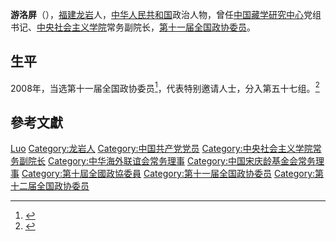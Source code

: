 '''游洛屏'''（{{bd|1955年|12月|}}），[[福建|福建]][[龙岩市|龙岩]]人，[[中华人民共和国|中华人民共和国]]政治人物，曾任[[中国藏学研究中心|中国藏学研究中心]]党组书记、[[中央社会主义学院|中央社会主义学院]]常务副院长，[[第十一届全国政协委员|第十一届全国政协委员]]。

== 生平 ==
2008年，当选第十一届全国政协委员<ref>{{cite news|title=第十一届全国政协委员名单|url=http://www.indaa.com.cn/zt/2009qglh/zxzs/200903/t20090303_127573.html|accessdate=2013-04-09|newspaper=新华社北京1月25日电 中国人民政治协商会议第十一届全国委员会委员名单(共2237人，2008年1月25日政协第十届全国委员会常务委员会第二十次会议通过)|date=2008年1月25日|deadurl=yes|archiveurl=https://web.archive.org/web/20130928014403/http://www.indaa.com.cn/zt/2009qglh/zxzs/200903/t20090303_127573.html|archivedate=2013年9月28日}}</ref>，代表特别邀请人士，分入第五十七组。<ref>{{cite news|title=全国政协信息-游洛屏|url=http://www.cppcc.gov.cn/CMS/wylibary/showJcwyxtInfoWylibary.action?tabJcwyxt.guid=11W0021690&wytype=wjwy|accessdate=2013-04-11|newspaper=全国政协委员会|archive-date=2019-06-09|archive-url=https://web.archive.org/web/20190609002225/http://www.cppcc.gov.cn/CMS/wylibary/showJcwyxtInfoWylibary.action?tabJcwyxt.guid=11W0021690&wytype=wjwy|dead-url=no}}</ref>

== 參考文獻 ==
{{reflist}}

{{中国政治人物小作品}}
{{Navboxes 
| title  = 游洛屏在[[中华海外联谊会|中华海外联谊会]]的职务
| list1  =
{{中华海外联谊会第二届理事会}}
{{中华海外联谊会第三届理事会}}
}}
{{Navboxes 
| title  = 游洛屏在[[中国宋庆龄基金会|中国宋庆龄基金会]]的职务
| list1  =
{{宋庆龄基金会第四届理事会}}
}}

{{Authority control}}
{{DEFAULTSORT:You}}
[[Category:游姓|Luo]]
[[Category:龙岩人|Category:龙岩人]]
[[Category:中国共产党党员|Category:中国共产党党员]]
[[Category:中央社会主义学院常务副院长|Category:中央社会主义学院常务副院长]]
[[Category:中华海外联谊会常务理事|Category:中华海外联谊会常务理事]]
[[Category:中国宋庆龄基金会常务理事|Category:中国宋庆龄基金会常务理事]]
[[Category:第十屆全國政協委員|Category:第十屆全國政協委員]]
[[Category:第十一届全国政协委员|Category:第十一届全国政协委员]]
[[Category:第十二届全国政协委员|Category:第十二届全国政协委员]]